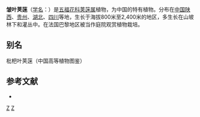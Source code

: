 {{Speciesbox
| taxon = Viburnum rhytidophyllum
| image = Viburnum rhytidophyllum.jpg
| binomial_authority = Hemsl.
}}

'''皱叶荚蒾'''（[[学名|学名]]：{{lang|la|''Viburnum rhytidophyllum''}}）是[[五福花科|五福花科]][[荚蒾属|荚蒾属]]植物，为中国的特有植物。分布在[[中国|中国]][[陕西|陕西]]、[[贵州|贵州]]、[[湖北|湖北]]、[[四川|四川]]等地，生长于海拔800米至2,400米的地区，多生长在山坡林下和灌丛中。在法国巴黎地区被当作庭院观赏植物栽培。

== 别名 ==
枇杷叶荚蒾（中国高等植物图鉴）

== 参考文献 ==
<div class="references-small">
* {{cite web| url =http://www.bioinfo.cn/db05/KmzwSpecies.php?action=view&id=23762| title =皱叶荚蒾| work =《中国高等植物数据库全库》| publisher =中国科学院微生物研究所| author =昆明植物研究所| accessdate =2009-02-25| deadurl =yes| archiveurl =https://web.archive.org/web/20160305105143/http://www.bioinfo.cn/db05/KmzwSpecies.php?action=view&id=23762| archivedate =2016年3月5日| df =}}
</div>
{{Taxonbar|from=Q180606}}

[[Category:荚蒾属|Z]]
[[Category:中國特有植物|Z]]

{{植物小作品}}